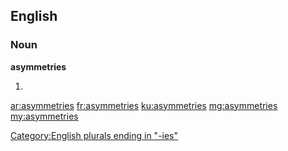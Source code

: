 ==English==

===Noun===
'''asymmetries'''

# {{plural of|asymmetry}}

[[Category:English plurals ending in "-ies"]]

[[ar:asymmetries]]
[[fr:asymmetries]]
[[ku:asymmetries]]
[[mg:asymmetries]]
[[my:asymmetries]]